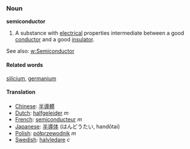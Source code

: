===Noun===
'''semiconductor'''

#A substance with [[electrical]] properties intermediate between a good [[conductor]] and a good [[insulator]].

See also: [[w:Semiconductor]]

====Related words====
[[silicium]], [[germanium]]

====Translation====
*[[Chinese]]: [[半導體]]
*[[Dutch]]: [[halfgeleider]] ''m''
*[[French]]: [[semiconducteur]] ''m''
*[[Japanese]]: [[半導体]] (はんどうたい, handōtai)
*[[Polish]]: [[półprzewodnik]] ''m''
*[[Swedish]]: [[halvledare]] ''c''